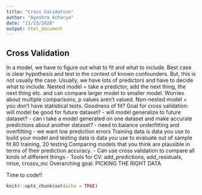 ```yaml
---
title: "Cross Validation"
author: "Ayeshra Acharya"
date: "11/23/2020"
output: html_document
---
```

## Cross Validation 

In a model, we have to figure out what to fit and what to include. Best case is clear hypothesis and test in the context of known confounders. But, this is not usually the case. Usually, we have lots of predictors and have to decide what to include. 
Nested model = take a predictor, add the next thing, the next thing etc. and can compare larger model to smaller model. Worries about multiple comparisons, p values aren't valued. 
Non-nested model = you don't have statistical tests. Goodness of fit? 
Goal for cross validation: will model be good for future dataset? 
- will model generalize to future dataset?
- can i take a model generated on one dataset and make accurate predictions about another dataset? 
- need to balance underfitting and overfitting
- we want low prediction errors
Training data is data you use to build your model and testing data is data you use to evaluate out of sample fit 
80 training, 20 testing
Comparing models that you think are plausible in terms of their prediction accuracy. 
- Can use cross validation to compare all kinds of different things
- Tools for CV: add_predictions, add_residuals, rmse, crossv_mc
Overarching goal: PICKING THE RIGHT DATA 

Time to code!!
```r
knitr::opts_chunk$set(echo = TRUE)
```

